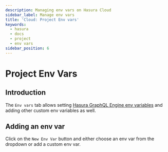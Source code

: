 ```yaml
---
description: Managing env vars on Hasura Cloud
sidebar_label: Manage env vars
title: 'Cloud: Project Env vars'
keywords:
  - hasura
  - docs
  - project
  - env vars
sidebar_position: 6
---
```



# Project Env Vars

<ProductBadge free standard pro ee />

## Introduction

The `Env vars` tab allows setting
[Hasura GraphQL Engine env variables](/deployment/graphql-engine-flags/reference.mdx#command-flags) and adding other
custom env variables as well.

## Adding an env var

Click on the `New Env Var` button and either choose an env var from the dropdown or add a custom env var.

<Thumbnail src="/img/projects/new-envvars.png" alt="add env var options" width="1200px" />

<Thumbnail src="/img/projects/add-env-var.png" alt="add env var options" width="1200px" />
